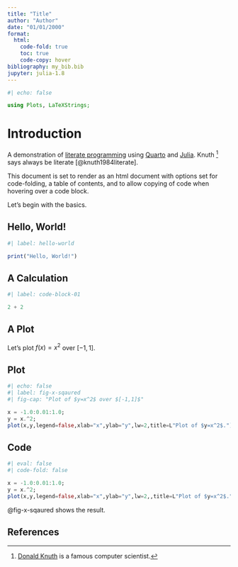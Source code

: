 ```yaml
---
title: "Title"
author: "Author"
date: "01/01/2000"
format: 
  html:
    code-fold: true
    toc: true
    code-copy: hover
bibliography: my_bib.bib
jupyter: julia-1.8
---
```


```julia
#| echo: false

using Plots, LaTeXStrings;
```

# Introduction 

A demonstration of [literate programming](https://en.wikipedia.org/wiki/Literate_programming) using [Quarto](https://quarto.org/) and [Julia](https://julialang.org/). Knuth [^1] says always be literate [@knuth1984literate].

[^1]: [Donald Knuth](https://en.wikipedia.org/wiki/Donald_Knuth) is a famous computer scientist. 

This document is set to render as an html document with options set for code-folding, a table of contents, and to allow copying of code when hovering over a code block. 

Let's begin with the basics. 

## Hello, World!

```julia
#| label: hello-world

print("Hello, World!")
```

## A Calculation


```julia
#| label: code-block-01

2 + 2
```


## A Plot

Let's plot $f(x)=x^2$ over $[-1,1]$.

::: {.panel-tabset}

## Plot

```julia

#| echo: false
#| label: fig-x-sqaured
#| fig-cap: "Plot of $y=x^2$ over $[-1,1]$"

x = -1.0:0.01:1.0;
y = x.^2;
plot(x,y,legend=false,xlab="x",ylab="y",lw=2,title=L"Plot of $y=x^2$.")

```

## Code

```julia

#| eval: false
#| code-fold: false

x = -1.0:0.01:1.0;
y = x.^2;
plot(x,y,legend=false,xlab="x",ylab="y",lw=2,,title=L"Plot of $y=x^2$.")

```

:::

@fig-x-sqaured shows the result. 

## References